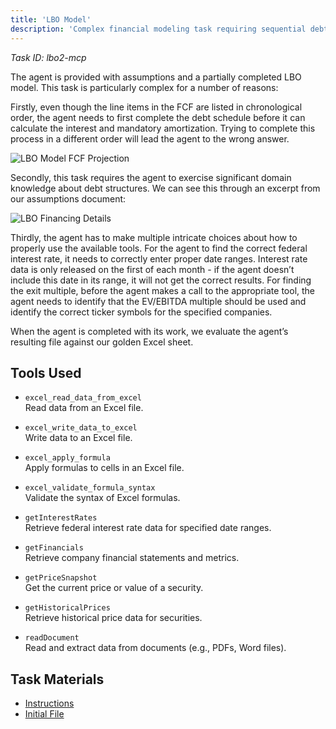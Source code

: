 ```yaml
---
title: 'LBO Model'
description: 'Complex financial modeling task requiring sequential debt schedule calculations and interdependent cash flow analysis'
---
```


*Task ID: lbo2-mcp*

The agent is provided with assumptions and a partially completed LBO model. This task is particularly complex for a number of reasons:

Firstly, even though the line items in the FCF are listed in chronological order, the agent needs to first complete the debt schedule before it can calculate the interest and mandatory amortization. Trying to complete this process in a different order will lead the agent to the wrong answer.

![LBO Model FCF Projection](/images/LBO-1.png)

Secondly, this task requires the agent to exercise significant domain knowledge about debt structures. We can see this through an excerpt from our assumptions document:

![LBO Financing Details](/images/LBO-2.png)

Thirdly, the agent has to make multiple intricate choices about how to properly use the available
tools. For the agent to find the correct federal interest rate, it needs to correctly enter proper date
ranges. Interest rate data is only released on the first of each month - if the agent doesn’t include
this date in its range, it will not get the correct results. For finding the exit multiple, before the
agent makes a call to the appropriate tool, the agent needs to identify that the EV/EBITDA
multiple should be used and identify the correct ticker symbols for the specified companies.
 
When the agent is completed with its work, we evaluate the agent’s resulting file against our
golden Excel sheet.



## Tools Used

- `excel_read_data_from_excel`  
  Read data from an Excel file.

- `excel_write_data_to_excel`  
  Write data to an Excel file.

- `excel_apply_formula`  
  Apply formulas to cells in an Excel file.

- `excel_validate_formula_syntax`  
  Validate the syntax of Excel formulas.

- `getInterestRates`  
  Retrieve federal interest rate data for specified date ranges.

- `getFinancials`  
  Retrieve company financial statements and metrics.

- `getPriceSnapshot`  
  Get the current price or value of a security.

- `getHistoricalPrices`  
  Retrieve historical price data for securities.

- `readDocument`  
  Read and extract data from documents (e.g., PDFs, Word files).

## Task Materials

- [Instructions](/public/files/lbo-model/Instructions.pdf)
- [Initial File](/public/files/lbo-model/InitState.xlsx)